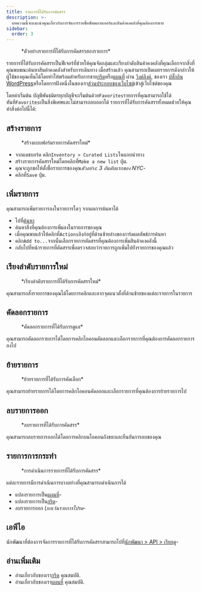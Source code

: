 ```yaml
---
title: รายการที่ได้รับการคัดสรร
description: >-
  บทความนี้จะแนะนำคุณเกี่ยวกับการจัดการรายชื่อซัพพลายเออร์และสินค้าคงคลังที่คุณต้องการขาย
sidebar:
  order: 3
---
```


<figure>
  <CloudinaryImage width="700" height="225" resize="scale" quality="best" alt="รายการที่ได้รับการคัดสรร" src="academy/curated-lists" errorImage="noimage_opaque_nyrtl0.png" />

  <figcaption>*ตัวอย่างรายการที่ได้รับการคัดสรรสองรายการ*</figcaption>
</figure>


รายการที่ได้รับการคัดสรรเป็นฟีเจอร์ที่ช่วยให้คุณจัดกลุ่มและเรียงลำดับสินค้าคงคลังที่คุณเลือกจากสิ่งที่คุณพบขณะค้นหาสินค้าคงคลังสำหรับการเดินทาง
เมื่อสร้างแล้ว คุณสามารถเปิดเผยรายการดังกล่าวให้ผู้ใช้ของคุณเห็นได้โดยทำให้พร้อมสำหรับการขาย[กริด](/studio/grids)หรือ[แผนที่](/studio/maps) ผ่าน [วิงค์ลิงค์](/link-manager/wink-links), ของเรา [ปลั๊กอิน WordPress](/developers/wordpress/)หรือโดยการฝังหนึ่งในของเรา[ส่วนประกอบของเว็บไซต์](/developers/web-components)เข้าสู่เว็บไซต์ของคุณ

โดยค่าเริ่มต้น บัญชีพันธมิตรทุกบัญชีจะเริ่มต้นด้วย`Favorites`รายการที่คุณสามารถใช้ได้ทันที`Favorites`เป็นสิ่งพิเศษและไม่สามารถลบออกได้
รายการที่ได้รับการคัดสรรทั้งหมดช่วยให้คุณทำสิ่งต่อไปนี้ได้:

## สร้างรายการ

<figure>
  <CloudinaryImage width="350" height="219" resize="scale" quality="best" alt="สร้างรายการที่ได้รับการคัดสรร" src="academy/create-curated-list" errorImage="noimage_opaque_nyrtl0.png" />

  <figcaption>*สร้างแบบฟอร์มรายการคัดสรรใหม่*</figcaption>
</figure>


* จากแดชบอร์ด คลิก`Inventory > Curated Lists`ในแถบนำทาง
* สร้างรายการคัดสรรใหม่โดยคลิกที่`Make a new list` ปุ่ม.
* คุณจะถูกขอให้ตั้งชื่อรายการของคุณ*ตัวอย่าง: 3 อันดับแรกของ NYC*-
* คลิกที่`Save` ปุ่ม.

## เพิ่มรายการ

คุณสามารถเพิ่มรายการลงในรายการใดๆ จากผลการค้นหาได้

* ไปที่[ค้นหา](/studio/search)
* ค้นหาสิ่งที่คุณต้องการเพิ่มลงในรายการของคุณ
* เมื่อคุณพบแล้วให้คลิกที่`Actions`ลิงก์อยู่ที่ด้านซ้ายล่างของการ์ดผลลัพธ์การค้นหา
* คลิก`Add to...`จากนั้นเลือกรายการคัดสรรที่คุณต้องการเพิ่มสินค้าคงคลังนี้
* กลับไปที่หน้ารายการที่คัดสรรเพื่อตรวจสอบว่ารายการถูกเพิ่มไปยังรายการของคุณแล้ว

## เรียงลำดับรายการใหม่

<figure>
  <CloudinaryImage width="350" height="183" resize="scale" quality="best" alt="เรียงลำดับรายการที่ได้รับการคัดสรรใหม่" src="academy/reorder-curated-list" errorImage="noimage_opaque_nyrtl0.png" />

  <figcaption>*เรียงลำดับรายการที่ได้รับการคัดสรรใหม่*</figcaption>
</figure>


คุณสามารถสั่งรายการของคุณได้โดยการคลิกและลากจุดแนวตั้งที่ด้านซ้ายของแต่ละรายการในรายการ

## คัดลอกรายการ

<figure>
  <CloudinaryImage width="450" height="178" resize="scale" quality="best" alt="คัดลอกไปยังรายการที่ได้รับการดูแล" src="academy/copy-to-curated-list" errorImage="noimage_opaque_nyrtl0.png" />

  <figcaption>*คัดลอกรายการที่ได้รับการดูแล*</figcaption>
</figure>


คุณสามารถคัดลอกรายการได้โดยการคลิกไอคอนคัดลอกและเลือกรายการที่คุณต้องการคัดลอกรายการลงไป

## ย้ายรายการ

<figure>
  <CloudinaryImage width="450" height="173" resize="scale" quality="best" alt="ย้ายรายการที่ได้รับการคัดเลือก" src="academy/move-to-curated-list" errorImage="noimage_opaque_nyrtl0.png" />

  <figcaption>*ย้ายรายการที่ได้รับการคัดเลือก*</figcaption>
</figure>


คุณสามารถย้ายรายการได้โดยการคลิกไอคอนคัดลอกและเลือกรายการที่คุณต้องการย้ายรายการไป

## ลบรายการออก

<figure>
  <CloudinaryImage width="350" height="216" resize="scale" quality="best" alt="ลบรายการที่ได้รับการคัดสรร" src="academy/remove-curated-list-item" errorImage="noimage_opaque_nyrtl0.png" />

  <figcaption>*ลบรายการที่ได้รับการคัดสรร*</figcaption>
</figure>


คุณสามารถลบรายการออกได้โดยการคลิกบนไอคอนถังขยะและยืนยันการลบของคุณ

## รายการการกระทำ

<figure>
  <CloudinaryImage width="350" height="183" resize="scale" quality="best" alt="การดำเนินการรายการที่ได้รับการคัดสรร" src="academy/curated-list-actions" errorImage="noimage_opaque_nyrtl0.png" />

  <figcaption>*การดำเนินการรายการที่ได้รับการคัดสรร*</figcaption>
</figure>


แต่ละรายการมีการดำเนินการบางอย่างที่คุณสามารถดำเนินการได้

* แปลงรายการเป็น[แผนที่](/studio/maps)-
* แปลงรายการเป็น[กริด](/studio/grids)-
* ลบรายการออก (*ยกเว้นรายการโปรด*-

## เอพีไอ

นักพัฒนาที่ต้องการจัดการรายการที่ได้รับการคัดสรรสามารถไปที่[นักพัฒนา > API > เรียกดู](/developers/apis/#browse-api)-

## อ่านเพิ่มเติม

* อ่านเกี่ยวกับของเรา[กริด](/studio/grids) คุณสมบัติ.
* อ่านเกี่ยวกับของเรา[แผนที่](/studio/maps) คุณสมบัติ.

